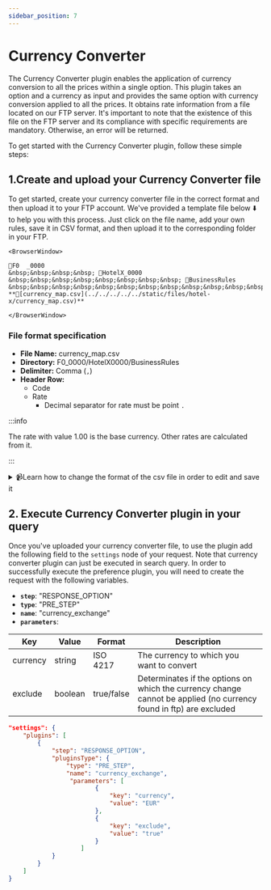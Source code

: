```yaml
---
sidebar_position: 7
---
```


# Currency Converter

The Currency Converter plugin enables the application of currency conversion to all the prices within a single option. This plugin takes an option and a currency as input and provides the same option with currency conversion applied to all the prices. It obtains rate information from a file located on our FTP server. It's important to note that the existence of this file on the FTP server and its compliance with specific requirements are mandatory. Otherwise, an error will be returned.

To get started with the Currency Converter plugin, follow these simple steps:

##  1.Create and upload your Currency Converter file

To get started, create your currency converter file in the correct format and then upload it to your FTP account. We've provided a template file below ⬇️ to help you with this process. Just click on the file name, add your own rules, save it in CSV format, and then upload it to the corresponding folder in your FTP.

```mdx-code-block
<BrowserWindow>

📁F0  _0000  
&nbsp;&nbsp;&nbsp;&nbsp; 📁HotelX_0000  
&nbsp;&nbsp;&nbsp;&nbsp;&nbsp;&nbsp;&nbsp;&nbsp; 📁BusinessRules  
&nbsp;&nbsp;&nbsp;&nbsp;&nbsp;&nbsp;&nbsp;&nbsp;&nbsp;&nbsp;&nbsp;&nbsp; **📄[currency_map.csv](../../../../../static/files/hotel-x/currency_map.csv)**

</BrowserWindow>
```


### File format specification

* **File Name:** currency_map.csv
* **Directory:** F0_0000/HotelX0000/BusinessRules
* **Delimiter:** Comma (`,`)
* **Header Row:**
    * Code
    * Rate
        * Decimal separator for rate must be point `.`


:::info

The rate with value 1.00 is the base currency. Other rates are calculated from it.

:::


<details>
    <summary>📹Learn how to change the format of the csv file in order to edit and save it</summary>
    <div>
        <div><iframe width="560" height="315" src="https://www.youtube.com/embed/XkOk3SkZ0Sg?si=TYhN1QfMwYE1fusw&amp;controls=0" title="YouTube video player" frameborder="0" allow="accelerometer; autoplay; clipboard-write; encrypted-media; gyroscope; picture-in-picture; web-share" allowfullscreen></iframe></div>
    </div>
</details>


## 2. Execute Currency Converter plugin in your query

Once you've uploaded your currency converter file, to use the plugin add the following field to the `settings` node of your request. Note that currency converter plugin can just be executed in search query. In order to successfully execute the preference plugin, you will need to create the request with the following variables.

* **`step`**: "RESPONSE_OPTION"
* **`type`**: "PRE_STEP"
* **`name`**: "currency_exchange"
* **`parameters`**:

| Key      | Value   | Format     | Description                                                                                                        |
|----------|---------|------------|--------------------------------------------------------------------------------------------------------------------|
| currency | string  | ISO 4217   | The currency to which you want to convert                                                                          |
| exclude  | boolean | true/false | Determinates if the options on which the currency change cannot be applied (no currency found in ftp) are excluded |

```json
"settings": {
	"plugins": [
		{
			"step": "RESPONSE_OPTION",
			"pluginsType": {
				"type": "PRE_STEP",
				"name": "currency_exchange",
                 "parameters": [
						{
							"key": "currency",
							"value": "EUR"
						},
						{
							"key": "exclude",
							"value": "true"
						}
					]
			}
		}
	]
}
```